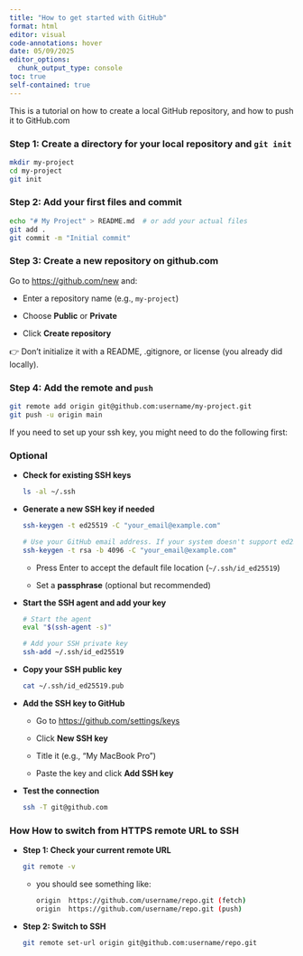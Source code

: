 ```yaml
---
title: "How to get started with GitHub"
format: html
editor: visual
code-annotations: hover
date: 05/09/2025
editor_options: 
  chunk_output_type: console
toc: true
self-contained: true
---
```


This is a tutorial on how to create a local GitHub repository, and how to push it to GitHub.com

### Step 1: Create a directory for your local repository and `git init`

``` {#mkdir .bash}
mkdir my-project
cd my-project
git init
```

### Step 2: Add your first files and commit

``` {#commit .bash}
echo "# My Project" > README.md  # or add your actual files
git add .
git commit -m "Initial commit"
```

### Step 3: Create a new repository on github.com

Go to <https://github.com/new> and:

-   Enter a repository name (e.g., `my-project`)

-   Choose **Public** or **Private**

-   Click **Create repository**

👉 Don’t initialize it with a README, .gitignore, or license (you already did locally).

### Step 4: Add the remote and `push`

``` {#push .bash}
git remote add origin git@github.com:username/my-project.git
git push -u origin main
```

If you need to set up your ssh key, you might need to do the following first:

### Optional

-   **Check for existing SSH keys**

    ``` {#ls .bash}
    ls -al ~/.ssh
    ```

-   **Generate a new SSH key if needed**

    ``` {#ssh-key .bash}
    ssh-keygen -t ed25519 -C "your_email@example.com"

    # Use your GitHub email address. If your system doesn't support ed25519, fall back to:
    ssh-keygen -t rsa -b 4096 -C "your_email@example.com"
    ```

    -   Press Enter to accept the default file location (`~/.ssh/id_ed25519`)

    -   Set a **passphrase** (optional but recommended)

-   **Start the SSH agent and add your key**

    ``` {#addssh .bash}
    # Start the agent
    eval "$(ssh-agent -s)"

    # Add your SSH private key
    ssh-add ~/.ssh/id_ed25519
    ```

-   **Copy your SSH public key**

    ``` {#cp .bash}
    cat ~/.ssh/id_ed25519.pub
    ```

-   **Add the SSH key to GitHub**

    -   Go to <https://github.com/settings/keys>

    -   Click **New SSH key**

    -   Title it (e.g., "My MacBook Pro")

    -   Paste the key and click **Add SSH key**

-   **Test the connection**

    ``` {#testcon .bash}
    ssh -T git@github.com
    ```

### How How to switch from **HTTPS remote URL to SSH**

-   **Step 1: Check your current remote URL**

    ``` {#remote .bash}
    git remote -v
    ```

    -   you should see something like:

        ``` {#remotemessage .bash}
        origin  https://github.com/username/repo.git (fetch)
        origin  https://github.com/username/repo.git (push)
        ```

-   **Step 2: Switch to SSH**

    ``` {#switchssh .bash}
    git remote set-url origin git@github.com:username/repo.git
    ```